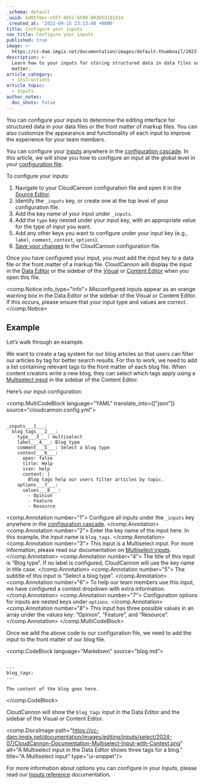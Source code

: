 ```yaml
---
_schema: default
_uuid: bd05f6ec-c557-4b51-b509-00365d181414
_created_at: '2021-09-15 23:13:40 +0000'
title: Configure your inputs
nav_title: Configure your inputs
published: true
image: >-
  https://cc-dam.imgix.net/documentation/images/default-thumbnail/2023-Q4/CloudCannon-Documentation-Thumbnail.png
description: >-
  Learn how to your inputs for storing structured data in data files or front
  matter.
article_category:
  - Instructions
article_topic:
  - Inputs
author_notes:
  doc_shots: false
---
```

You can configure your inputs to determine the editing interface for structured data in your data files or the front matter of markup files. You can also customize the appearance and functionality of each input to improve the experience for your team members.

You can configure your [inputs](/documentation/articles/what-are-inputs/) anywhere in the [configuration cascade](/documentation/articles/using-the-configuration-cascade/). In this article, we will show you how to configure an input at the global level in your [configuration file](/documentation/articles/create-a-global-configuration-file/).

To configure your inputs:

1. Navigate to your CloudCannon configuration file and open it in the [Source Editor](/documentation/articles/the-source-editor/).
2. Identify the `_inputs` key, or create one at the top level of your configuration file.
3. Add the key name of your input under `_inputs`.
4. Add the `type` key nested under your input key, with an appropriate value for the type of input you want.
5. Add any other keys you want to configure under your input key (e.g., `label`, `comment`, `context`, `options`).
6. [Save your changes](/documentation/articles/save-your-changes/) to the CloudCannon configuration file.

Once you have configured your input, you must add the input key to a data file or the front matter of a markup file. CloudCannon will display the input in the [Data Editor](/documentation/articles/the-data-editor/) or the sidebar of the [Visual](/documentation/articles/the-visual-editor/) or [Content Editor](/documentation/articles/the-content-editor/) when you open this file.

<comp.Notice info_type="info">
  Misconfigured inputs appear as an orange warning box in the Data Editor or the sidebar of the Visual or Content Editor. If this occurs, please ensure that your input type and values are correct.
</comp.Notice>

## Example

Let’s walk through an example.

We want to create a tag system for our blog articles so that users can filter our articles by tag for better search results. For this to work, we need to add a list containing relevant tags to the front matter of each blog file. When content creators write a new blog, they can select which tags apply using a [Multiselect input](/documentation/articles/select-and-multiselect-inputs/) in the sidebar of the Content Editor.

Here’s our input configuration:

<comp.MultiCodeBlock language="YAML" translate_into={["json"]} source="cloudcannon.config.yml">
``````````

_inputs___1___:
  blog_tags___2___:
    type___3___: multiselect
    label___4___: Blog type
    comment___5___: Select a blog type
    context___6___:
      open: false
      title: Help
      icon: help
      content: |
        Blog tags help our users filter articles by topic.
    options___7___:
      values___8___:
        - Opinion
        - Feature
        - Resource

``````````
<comp.Annotation number="1">
  Configure all inputs under the `_inputs` key anywhere in the [configuration cascade](/documentation/articles/using-the-configuration-cascade/).
</comp.Annotation>
<comp.Annotation number="2">
  Enter the key name of the input here. In this example, the input name is `blog_tags`.
</comp.Annotation>
<comp.Annotation number="3">
  This input is a Multiselect input. For more information, please read our documentation on [Multiselect inputs](/documentation/articles/select-and-multiselect-inputs/).
</comp.Annotation>
<comp.Annotation number="4">
  The title of this input is “Blog type”. If no label is configured, CloudCannon will use the key name in title case.
</comp.Annotation>
<comp.Annotation number="5">
  The subtitle of this input is “Select a blog type”.
</comp.Annotation>
<comp.Annotation number="6">
  To help our team members use this input, we have configured a context dropdown with extra information.
</comp.Annotation>
<comp.Annotation number="7">
  Configuration options for inputs are nested keys under `options`.
</comp.Annotation>
<comp.Annotation number="8">
  This input has three possible values in an array under the values key: “Opinion”, “Feature”, and “Resource”.
</comp.Annotation>
</comp.MultiCodeBlock>

Once we add the above code to our configuration file, we need to add the input to the front matter of our blog file.

<comp.CodeBlock language="Markdown" source="blog.md">
``````````

---
blog_tags:
---

The content of the blog goes here.

``````````
</comp.CodeBlock>

CloudCannon will show the `blog_tags` input in the Data Editor and the sidebar of the Visual or Content Editor.

<comp.DocsImage path="https://cc-dam.imgix.net/documentation/images/editing/inputs/select/2024-07/CloudCannon-Documentation-Multiselect-Input-with-Context.png" alt="A Multiselect input in the Data Editor shows three tags for a blog." title="A Multiselect input" type="ui-snippet"/>

For more information about options you can configure in your Inputs, please read our [Inputs reference](/documentation/articles/inputs-reference/) documentation.